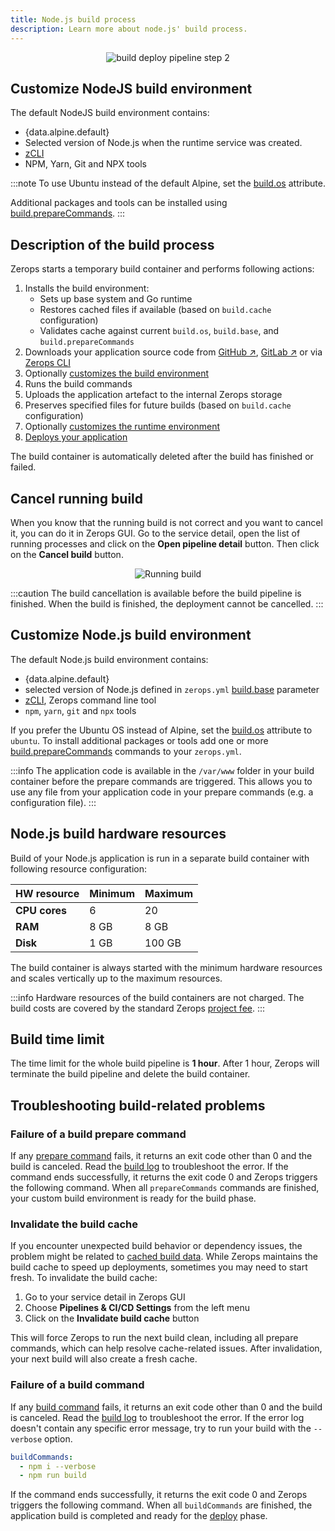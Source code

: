 ```yaml
---
title: Node.js build process
description: Learn more about node.js' build process.
---
```



<p align="center">
  <Image
    lightImage="/img/mind-maps/build-deploy/step-2.webp"
    invertColors={true}
    alt="build deploy pipeline step 2"
    style={{ width: '95%', height: 'auto' }}
  />
</p>

## Customize NodeJS build environment

The default NodeJS build environment contains:

- <span>{data.alpine.default}</span>
- Selected version of Node.js when the runtime service was created.
- [zCLI](/references/cli)
- NPM, Yarn, Git and NPX tools

:::note
To use Ubuntu instead of the default Alpine, set the [build.os](/zerops-yml/specification#os-) attribute.

Additional packages and tools can be installed using [build.prepareCommands](/zerops-yml/specification#preparecommands-).
:::


## Description of the build process

Zerops starts a temporary build container and performs following actions:

1. Installs the build environment:
   - Sets up base system and Go runtime
   - Restores cached files if available (based on `build.cache` configuration)
   - Validates cache against current `build.os`, `build.base`, and `build.prepareCommands`
2. Downloads your application source code from [GitHub ↗](https://www.github.com), [GitLab ↗](https://www.gitlab.com) or via [Zerops CLI](/references/cli)
3. Optionally [customizes the build environment](#customize-nodejs-build-environment)
4. Runs the build commands
5. Uploads the application artefact to the internal Zerops storage
6. Preserves specified files for future builds (based on `build.cache` configuration)
7. Optionally [customizes the runtime environment](/nodejs/how-to/customize-runtime)
8. [Deploys your application](/nodejs/how-to/deploy-process)

The build container is automatically deleted after the build has finished or failed.

## Cancel running build

When you know that the running build is not correct and you want to cancel it, you can do it in Zerops GUI. Go to the service detail, open the list of running processes and click on the **Open pipeline detail** button. Then click on the **Cancel build** button.

<p align="center">
  <Image
    lightImage="/img/gui/running-build.webp"
    darkImage="/img/gui/running-build.webp"
    alt="Running build"
    style={{ width: '100%', height: 'auto' }}
  />
</p>

:::caution
The build cancellation is available before the build pipeline is finished. When the build is finished, the deployment cannot be cancelled.
:::

## Customize Node.js build environment

The default Node.js build environment contains:

- <span>{data.alpine.default}</span>
- selected version of Node.js defined in `zerops.yml` [build.base](/nodejs/how-to/build-pipeline#base) parameter
- [zCLI](/references/cli), Zerops command line tool
- `npm`, `yarn`, `git` and `npx` tools

If you prefer the Ubuntu OS instead of Alpine, set the [build.os](/nodejs/how-to/build-pipeline#os) attribute to `ubuntu`. To install additional packages or tools add one or more [build.prepareCommands](/nodejs/how-to/build-pipeline#preparecommands) commands to your `zerops.yml`.

:::info
The application code is available in the `/var/www` folder in your build container before the prepare commands are triggered. This allows you to use any file from your application code in your prepare commands (e.g. a configuration file).
:::

## Node.js build hardware resources

Build of your Node.js application is run in a separate build container with following resource configuration:

| HW resource   | Minimum | Maximum |
| ------------- | ------- | ------- |
| **CPU cores** | 6       | 20      |
| **RAM**       | 8 GB    | 8 GB    |
| **Disk**      | 1 GB    | 100 GB  |

The build container is always started with the minimum hardware resources and scales vertically up to the maximum resources.

:::info
Hardware resources of the build containers are not charged. The build costs are covered by the standard Zerops [project fee](https://zerops.io/#pricing).
:::

## Build time limit

The time limit for the whole build pipeline is **1 hour**. After 1 hour, Zerops will terminate the build pipeline and delete the build container.

## Troubleshooting build-related problems

### Failure of a build prepare command

If any [prepare command](/nodejs/how-to/build-pipeline#preparecommands) fails, it returns an exit code other than 0 and the build is canceled. Read the [build log](/nodejs/how-to/logs#build-log) to troubleshoot the error. If the command ends successfully, it returns the exit code 0 and Zerops triggers the following command. When all `prepareCommands` commands are finished, your custom build environment is ready for the build phase.

### Invalidate the build cache
If you encounter unexpected build behavior or dependency issues, the problem might be related to [cached build data](/features/build-cache). While Zerops maintains the build cache to speed up deployments, sometimes you may need to start fresh.
To invalidate the build cache:

1. Go to your service detail in Zerops GUI
2. Choose **Pipelines & CI/CD Settings** from the left menu
3. Click on the **Invalidate build cache** button

This will force Zerops to run the next build clean, including all prepare commands, which can help resolve cache-related issues. After invalidation, your next build will also create a fresh cache.

### Failure of a build command

If any [build command](/nodejs/how-to/build-pipeline#buildcommands) fails, it returns an exit code other than 0 and the build is canceled. Read the [build log](/nodejs/how-to/logs#build-log) to troubleshoot the error. If the error log doesn't contain any specific error message, try to run your build with the `--verbose` option.

```yml
buildCommands:
  - npm i --verbose
  - npm run build
```

If the command ends successfully, it returns the exit code 0 and Zerops triggers the following command. When all `buildCommands` are finished, the application build is completed and ready for the [deploy](/nodejs/how-to/deploy-process) phase.
